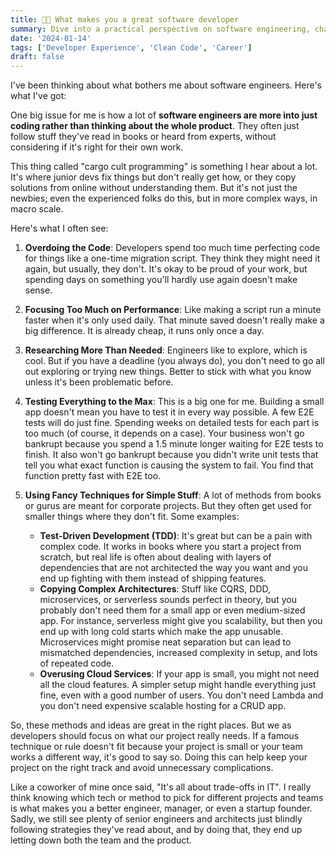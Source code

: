 ```yaml
---
title: 👨‍💻 What makes you a great software developer
summary: Dive into a practical perspective on software engineering, challenging the overuse of complex techniques in simple projects and advocating for a product-focused approach.
date: '2024-01-14'
tags: ['Developer Experience', 'Clean Code', 'Career']
draft: false
---
```


I've been thinking about what bothers me about software engineers. Here's what I've got:

One big issue for me is how a lot of **software engineers are more into just coding rather than thinking about the whole product**.
They often just follow stuff they've read in books or heard from experts, without considering if it's right for their own work.

This thing called "cargo cult programming" is something I hear about a lot. It's where junior devs fix things but don't really get how, or they copy solutions from online without understanding them.
But it's not just the newbies; even the experienced folks do this, but in more complex ways, in macro scale.

Here's what I often see:

1. **Overdoing the Code**: Developers spend too much time perfecting code for things like a one-time migration script. They think they might need it again, but usually, they don't. It's okay to be proud of your work, but spending days on something you'll hardly use again doesn't make sense.

2. **Focusing Too Much on Performance**: Like making a script run a minute faster when it's only used daily. That minute saved doesn't really make a big difference. It is already cheap, it runs only once a day.

3. **Researching More Than Needed**: Engineers like to explore, which is cool. But if you have a deadline (you always do), you don't need to go all out exploring or trying new things. Better to stick with what you know unless it's been problematic before.

4. **Testing Everything to the Max**: This is a big one for me. Building a small app doesn't mean you have to test it in every way possible. A few E2E tests will do just fine. Spending weeks on detailed tests for each part is too much (of course, it depends on a case). Your business won't go bankrupt because you spend a 1.5 minute longer waiting for E2E tests to finish. It also won't go bankrupt because you didn't write unit tests that tell you what exact function is causing the system to fail. You find that function pretty fast with E2E too.

5. **Using Fancy Techniques for Simple Stuff**: A lot of methods from books or gurus are meant for corporate projects. But they often get used for smaller things where they don't fit. Some examples:
   - **Test-Driven Development (TDD)**: It's great but can be a pain with complex code. It works in books where you start a project from scratch, but real life is often about dealing with layers of dependencies that are not architected the way you want and you end up fighting with them instead of shipping features.
   - **Copying Complex Architectures**: Stuff like CQRS, DDD, microservices, or serverless sounds perfect in theory, but you probably don't need them for a small app or even medium-sized app. For instance, serverless might give you scalability, but then you end up with long cold starts which make the app unusable. Microservices might promise neat separation but can lead to mismatched dependencies, increased complexity in setup, and lots of repeated code.
   - **Overusing Cloud Services**: If your app is small, you might not need all the cloud features. A simpler setup might handle everything just fine, even with a good number of users. You don't need Lambda and you don't need expensive scalable hosting for a CRUD app.

So, these methods and ideas are great in the right places. But we as developers should focus on what our project really needs.
If a famous technique or rule doesn't fit because your project is small or your team works a different way, it's good to say so.
Doing this can help keep your project on the right track and avoid unnecessary complications.

Like a coworker of mine once said, "It's all about trade-offs in IT".
I really think knowing which tech or method to pick for different projects and teams is what makes you a better engineer, manager, or even a startup founder. Sadly, we still see plenty of senior engineers and architects just blindly following strategies they've read about, and by doing that, they end up letting down both the team and the product.
